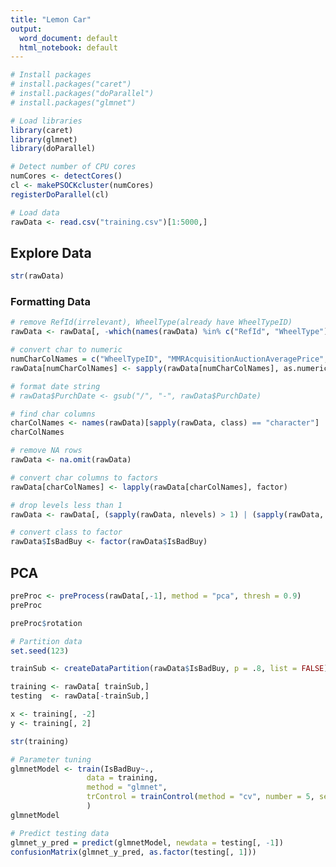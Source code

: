 ```yaml
---
title: "Lemon Car"
output:
  word_document: default
  html_notebook: default
---
```



```r
# Install packages
# install.packages("caret")
# install.packages("doParallel")
# install.packages("glmnet")
```

```r
# Load libraries
library(caret)
library(glmnet)
library(doParallel)
```

```r
# Detect number of CPU cores
numCores <- detectCores()
cl <- makePSOCKcluster(numCores)
registerDoParallel(cl)
```


```r
# Load data
rawData <- read.csv("training.csv")[1:5000,]
```

## Explore Data

```r
str(rawData)
```


### Formatting Data

```r
# remove RefId(irrelevant), WheelType(already have WheelTypeID)
rawData <- rawData[, -which(names(rawData) %in% c("RefId", "WheelType"))]
```


```r
# convert char to numeric
numCharColNames = c("WheelTypeID", "MMRAcquisitionAuctionAveragePrice", "MMRAcquisitionAuctionCleanPrice", "MMRAcquisitionRetailAveragePrice", "MMRAcquisitonRetailCleanPrice", "MMRCurrentAuctionAveragePrice", "MMRCurrentAuctionCleanPrice", "MMRCurrentRetailAveragePrice", "MMRCurrentRetailCleanPrice")
rawData[numCharColNames] <- sapply(rawData[numCharColNames], as.numeric)
```

```r
# format date string 
# rawData$PurchDate <- gsub("/", "-", rawData$PurchDate)
```


```r
# find char columns
charColNames <- names(rawData)[sapply(rawData, class) == "character"]
charColNames
```

```r
# remove NA rows
rawData <- na.omit(rawData)
```


```r
# convert char columns to factors
rawData[charColNames] <- lapply(rawData[charColNames], factor)
```


```r
# drop levels less than 1
rawData <- rawData[, (sapply(rawData, nlevels) > 1) | (sapply(rawData, is.factor) == FALSE)]
```


```r
# convert class to factor
rawData$IsBadBuy <- factor(rawData$IsBadBuy)
```


## PCA

```r
preProc <- preProcess(rawData[,-1], method = "pca", thresh = 0.9)
preProc
```

```r
preProc$rotation
```

```r
# Partition data
set.seed(123)

trainSub <- createDataPartition(rawData$IsBadBuy, p = .8, list = FALSE)

training <- rawData[ trainSub,]
testing  <- rawData[-trainSub,]

x <- training[, -2]
y <- training[, 2]
```



```r
str(training)
```


```r
# Parameter tuning
glmnetModel <- train(IsBadBuy~., 
                 data = training, 
                 method = "glmnet",
                 trControl = trainControl(method = "cv", number = 5, search = "random")
                 )
glmnetModel
```


```r
# Predict testing data
glmnet_y_pred = predict(glmnetModel, newdata = testing[, -1])
confusionMatrix(glmnet_y_pred, as.factor(testing[, 1]))
```
